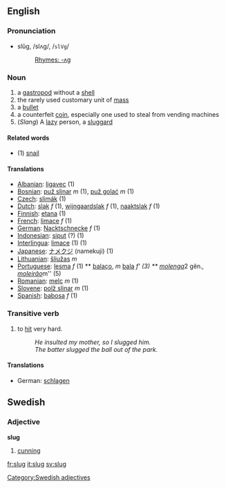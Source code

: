 ==English==
===Pronunciation===
*slŭg, /slʌɡ/, /<tt>slVg</tt>/
*:[[Rhymes:English:-ʌɡ|Rhymes: -ʌɡ]]

===Noun===
# a [[gastropod]] without a [[shell]]
# the rarely used customary unit of [[mass]]
# a [[bullet]]
# a counterfeit [[coin]], especially one used to steal from vending machines
# (''Slang'') A [[lazy]] person, a [[sluggard]]

====Related words====
*(1) [[snail]]

====Translations====
*[[Albanian]]: [[ligavec]] (1)
*[[Bosnian]]: [[puž slinar]] ''m'' (1), [[puž golać]] ''m'' (1)
*[[Czech]]: [[slimák]] (1)
*[[Dutch]]: [[slak]] ''f'' (1), [[wijngaardslak]] ''f'' (1), [[naaktslak]] ''f'' (1)
*[[Finnish]]: [[etana]] (1)
*[[French]]: [[limace]] ''f'' (1)
*[[German]]: [[Nacktschnecke]] ''f'' (1)
*[[Indonesian]]: [[siput]] (?) (1)
*[[Interlingua]]: [[limace]] (1) (1)
*[[Japanese]]: [[ナメクジ]] (namekuji) (1)
*[[Lithuanian]]: [[šliužas]] ''m''
*[[Portuguese]]: [[lesma]]  ''f''  (1) ** [[balaço]], ''m''  [[bala]] ''f' (3) ** [[molenga]] ''2 gên.'', [[moleirão]] ''m'' (5)
*[[Romanian]]: [[melc]] ''m'' (1)
*[[Slovene]]: [[polž slinar]] ''m'' (1)
*[[Spanish]]: [[babosa]] ''f'' (1)

===Transitive verb===
# to [[hit]] very hard.
#: ''He insulted my mother, so I slugged him.''
#: ''The batter slugged the ball out of the park.''

====Translations====
*German: [[schlagen]]

==Swedish==
===Adjective===
'''slug'''

#[[cunning]]
[[Category:Swedish adjectives]]

[[fr:slug]]
[[it:slug]]
[[sv:slug]]